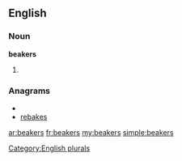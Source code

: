 ==English==

===Noun===
'''beakers'''

# {{plural of|[[beaker]]}}

===Anagrams===
* {{alphagram|abeekrs}}
* [[rebakes#English|rebakes]]


[[Category:English plurals]]

[[ar:beakers]]
[[fr:beakers]]
[[my:beakers]]
[[simple:beakers]]